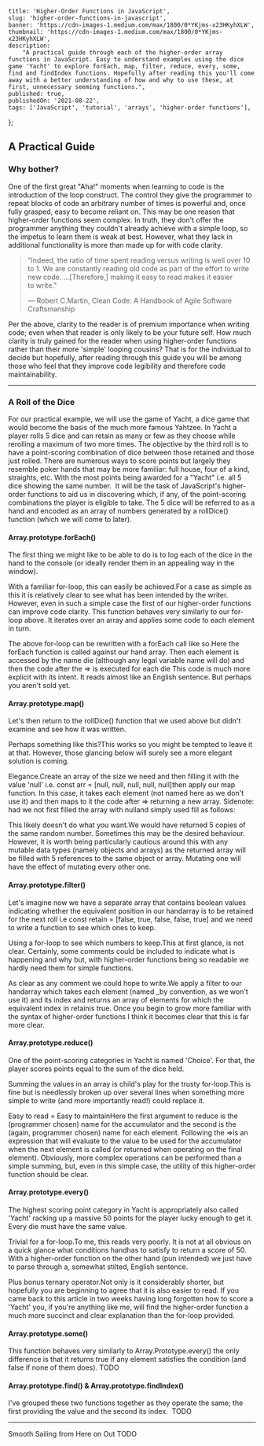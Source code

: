     title: 'Higher-Order Functions in JavaScript',
    slug: 'higher-order-functions-in-javascript',
    banner: 'https://cdn-images-1.medium.com/max/1800/0*YKjms-x23HKyhXLW',
    thumbnail: 'https://cdn-images-1.medium.com/max/1800/0*YKjms-x23HKyhXLW',
    description:
        "A practical guide through each of the higher-order array functions in JavaScript. Easy to understand examples using the dice game 'Yacht' to explore forEach, map, filter, reduce, every, some, find and findIndex functions. Hopefully after reading this you'll come away with a better understanding of how and why to use these, at first, unnecessary seeming functions.",
    published: true,
    publishedOn: '2021-08-22',
    tags: ['JavaScript', 'tutorial', 'arrays', 'higher-order functions'],
};


## A Practical Guide

### Why bother?

One of the first great "Aha!" moments when learning to code is the introduction of the loop construct. The control they give the programmer to repeat blocks of code an arbitrary number of times is powerful and, once fully grasped, easy to become reliant on. This may be one reason that higher-order functions seem complex. In truth, they don't offer the programmer anything they couldn't already achieve with a simple loop, so the impetus to learn them is weak at best. However, what they lack in additional functionality is more than made up for with code clarity.

> "Indeed, the ratio of time spent reading versus writing is well over 10 to 1. We are constantly reading old code as part of the effort to write new code. …[Therefore,] making it easy to read makes it easier to write."
>
> <span>― Robert C.Martin, Clean Code: A Handbook of Agile Software Craftsmanship</span>

Per the above, clarity to the reader is of premium importance when writing code; even when that reader is only likely to be your future self.
How much clarity is truly gained for the reader when using higher-order functions rather than their more 'simple' looping cousins? That is for the individual to decide but hopefully, after reading through this guide you will be among those who feel that they improve code legibility and therefore code maintainability.

---

### A Roll of the Dice

For our practical example, we will use the game of Yacht, a dice game that would become the basis of the much more famous Yahtzee. In Yacht a player rolls 5 dice and can retain as many or few as they choose while rerolling a maximum of two more times. The objective by the third roll is to have a point-scoring combination of dice between those retained and those just rolled. There are numerous ways to score points but largely they resemble poker hands that may be more familiar: full house, four of a kind, straights, etc. With the most points being awarded for a "Yacht" i.e. all 5 dice showing the same number. 
It will be the task of JavaScript's higher-order functions to aid us in discovering which, if any, of the point-scoring combinations the player is eligible to take.
The 5 dice will be referred to as a hand and encoded as an array of numbers generated by a rollDice() function (which we will come to later).

#### Array.prototype.forEach()

The first thing we might like to be able to do is to log each of the dice in the hand to the console (or ideally render them in an appealing way in the window).

With a familiar for-loop, this can easily be achieved.For a case as simple as this it is relatively clear to see what has been intended by the writer. However, even in such a simple case the first of our higher-order functions can improve code clarity.
This function behaves very similarly to our for-loop above. It iterates over an array and applies some code to each element in turn.

The above for-loop can be rewritten with a forEach call like so.Here the forEach function is called against our hand array. Then each element is accessed by the name die (although any legal variable name will do) and then the code after the => is executed for each die
This code is much more explicit with its intent. It reads almost like an English sentence. But perhaps you aren't sold yet.

#### Array.prototype.map()

Let's then return to the rollDice() function that we used above but didn't examine and see how it was written.

Perhaps something like this?This works so you might be tempted to leave it at that. However, those glancing below will surely see a more elegant solution is coming.

Elegance.Create an array of the size we need and then filling it with the value 'null' i.e. const arr = [null, null, null, null, null]then apply our map function. In this case, it takes each element (not named here as we don't use it) and then maps to it the code after => returning a new array.
Sidenote: had we not first filled the array with nulland simply used fill as follows:

This likely doesn't do what you want.We would have returned 5 copies of the same random number. Sometimes this may be the desired behaviour. However, it is worth being particularly cautious around this with any mutable data types (namely objects and arrays) as the returned array will be filled with 5 references to the same object or array. Mutating one will have the effect of mutating every other one.

#### Array.prototype.filter()

Let's imagine now we have a separate array that contains boolean values indicating whether the equivalent position in our handarray is to be retained for the next roll i.e const retain = [false, true, false, false, true] and we need to write a function to see which ones to keep.

Using a for-loop to see which numbers to keep.This at first glance, is not clear. Certainly, some comments could be included to indicate what is happening and why but, with higher-order functions being so readable we hardly need them for simple functions.

As clear as any comment we could hope to write.We apply a filter to our handarray which takes each element (named \_by convention, as we won't use it) and its index and returns an array of elements for which the equivalent index in retainis true.
Once you begin to grow more familiar with the syntax of higher-order functions I think it becomes clear that this is far more clear.

#### Array.prototype.reduce()

One of the point-scoring categories in Yacht is named 'Choice'. For that, the player scores points equal to the sum of the dice held.

Summing the values in an array is child's play for the trusty for-loop.This is fine but is needlessly broken up over several lines when something more simple to write (and more importantly read!) could replace it.

Easy to read = Easy to maintainHere the first argument to reduce is the (programmer chosen) name for the accumulator and the second is the (again, programmer chosen) name for each element. Following the =>is an expression that will evaluate to the value to be used for the accumulator when the next element is called (or returned when operating on the final element). Obviously, more complex operations can be performed than a simple summing, but, even in this simple case, the utility of this higher-order function should be clear.

#### Array.prototype.every()

The highest scoring point category in Yacht is appropriately also called 'Yacht' racking up a massive 50 points for the player lucky enough to get it. Every die must have the same value.

Trivial for a for-loop.To me, this reads very poorly. It is not at all obvious on a quick glance what conditions handhas to satisfy to return a score of 50.
With a higher-order function on the other hand (pun intended) we just have to parse through a, somewhat stilted, English sentence.

Plus bonus ternary operator.Not only is it considerably shorter, but hopefully you are beginning to agree that it is also easier to read. If you came back to this article in two weeks having long forgotten how to score a 'Yacht' you, if you're anything like me, will find the higher-order function a much more succinct and clear explanation than the for-loop provided.

#### Array.prototype.some()

This function behaves very similarly to Array.Prototype.every() the only difference is that it returns true if any element satisfies the condition (and false if none of them does).
TODO

#### Array.prototype.find() & Array.prototype.findIndex()

I've grouped these two functions together as they operate the same; the first providing the value and the second its index. 
TODO

---

Smooth Sailing from Here on Out
TODO
